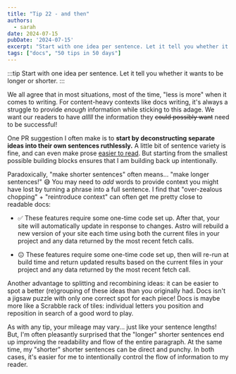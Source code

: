 ```yaml
---
title: "Tip 22 - and then"
authors:
  - sarah
date: 2024-07-15
pubDate: '2024-07-15'
excerpt: "Start with one idea per sentence. Let it tell you whether it wants to be longer or shorter."
tags: ["docs", "50 tips in 50 days"]
---
```


:::tip
Start with one idea per sentence. Let it tell you whether it wants to be longer or shorter.
:::

We all agree that in most situations, most of the time, "less is more" when it comes to writing. For content-heavy contexts like docs writing, it's always a struggle to provide *enough* information while sticking to this adage. We want our readers to have *alllll* the information they ~~could possibly want~~ need to be successful!



One PR suggestion I often make is to **start by deconstructing separate ideas into their own sentences ruthlessly.** A little bit of sentence variety is fine, and can even make prose [easier to read](https://www.redwoodink.com/resources/why-varying-sentence-length-engages-your-reader). But starting from the smallest possible building blocks ensures that I am building back up intentionally. 

Paradoxically, "make shorter sentences" often means... "make longer sentences!" 😅 You may need to *add* words to provide context you might have lost by turning a phrase into a full sentence. I find that "over-zealous chopping" + "reintroduce context" can often get me pretty close to readable docs:

- ✅ These features require some one-time code set up. After that, your site will automatically update in response to changes. Astro will rebuild a new version of your site each time using both the current files in your project and any data returned by the most recent fetch calls.

- 😐 These features require some one-time code set up, then will re-run at build time and return updated results based on the current files in your project and any data returned by the most recent fetch call.

Another advantage to splitting and recombining ideas: it can be easier to spot a better (re)grouping of these ideas than you originally had. Docs isn't a jigsaw puzzle with only one correct spot for each piece! Docs is maybe more like a Scrabble rack of tiles: individual letters you position and reposition in search of a good word to play.

As with any tip, your mileage may vary... just like your sentence lengths! But, I'm often pleasantly surprised that the "longer" shorter sentences end up improving the readability and flow of the entire paragraph. At the same time, my "shorter" shorter sentences can be direct and punchy. In both cases, it's easier for me to intentionally control the flow of information to my reader.


<LinkCard title="See the whole list of tips!" href="/blog/50-docs-tips-in-50-days" />